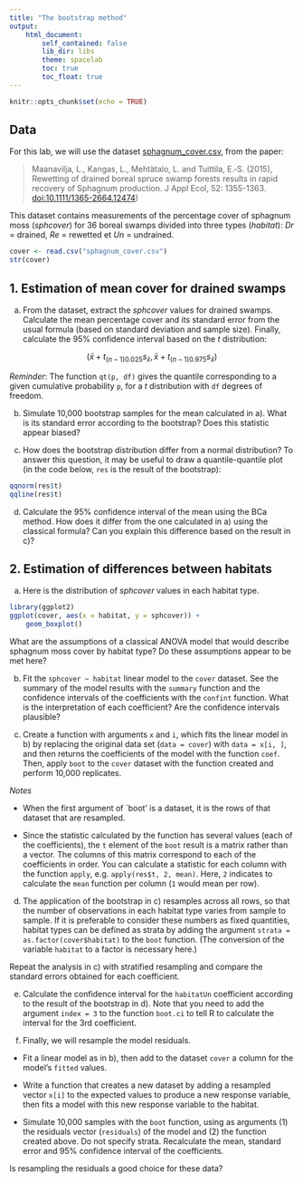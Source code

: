 ```yaml
---
title: "The bootstrap method"
output:
    html_document:
        self_contained: false
        lib_dir: libs
        theme: spacelab
        toc: true
        toc_float: true
---
```


```r
knitr::opts_chunk$set(echo = TRUE)
```


## Data

For this lab, we will use the dataset [sphagnum_cover.csv](sphagnum_cover.csv), from the paper:

> Maanavilja, L., Kangas, L., Mehtätalo, L. and Tuittila, E.‐S. (2015), Rewetting of drained boreal spruce swamp forests results in rapid recovery of Sphagnum production. J Appl Ecol, 52: 1355-1363. [doi:10.1111/1365-2664.12474](https://doi.org/10.1111/1365-2664.12474))

This dataset contains measurements of the percentage cover of sphagnum moss (*sphcover*) for 36 boreal swamps divided into three types (*habitat*): *Dr* = drained, *Re* = rewetted et *Un* = undrained.

```r
cover <- read.csv("sphagnum_cover.csv")
str(cover)
```


## 1. Estimation of mean cover for drained swamps

a) From the dataset, extract the *sphcover* values for drained swamps. Calculate the mean percentage cover and its standard error from the usual formula (based on standard deviation and sample size). Finally, calculate the 95% confidence interval based on the $t$ distribution:

$$(\bar{x} + t_{(n-1)0.025} s_{\bar{x}}, \bar{x} + t_{(n-1)0.975} s_{\bar{x}})$$

*Reminder*: The function `qt(p, df)` gives the quantile corresponding to a given cumulative probability `p`, for a $t$ distribution with `df` degrees of freedom.

b) Simulate 10,000 bootstrap samples for the mean calculated in a). What is its standard error according to the bootstrap? Does this statistic appear biased? 

c) How does the bootstrap distribution differ from a normal distribution? To answer this question, it may be useful to draw a quantile-quantile plot (in the code below, `res` is the result of the bootstrap):

```r
qqnorm(res$t)
qqline(res$t)
```

d) Calculate the 95% confidence interval of the mean using the BCa method. How does it differ from the one calculated in a) using the classical formula? Can you explain this difference based on the result in c)?


## 2. Estimation of differences between habitats

a) Here is the distribution of *sphcover* values in each habitat type.

```r
library(ggplot2)
ggplot(cover, aes(x = habitat, y = sphcover)) +
    geom_boxplot()
```

What are the assumptions of a classical ANOVA model that would describe sphagnum moss cover by habitat type? Do these assumptions appear to be met here?

b) Fit the `sphcover ~ habitat` linear model to the `cover` dataset. See the summary of the model results with the `summary` function and the confidence intervals of the coefficients with the `confint` function. What is the interpretation of each coefficient? Are the confidence intervals plausible?

c) Create a function with arguments `x` and `i`, which fits the linear model in b) by replacing the original data set (`data = cover`) with `data = x[i, ]`, and then returns the coefficients of the model with the function `coef`. Then, apply `boot` to the `cover` dataset with the function created and perform 10,000 replicates.

*Notes*

- When the first argument of `boot' is a dataset, it is the rows of that dataset that are resampled.

- Since the statistic calculated by the function has several values (each of the coefficients), the `t` element of the `boot` result is a matrix rather than a vector. The columns of this matrix correspond to each of the coefficients in order. You can calculate a statistic for each column with the function `apply`, e.g. `apply(res$t, 2, mean)`. Here, `2` indicates to calculate the `mean` function per column (`1` would mean per row).

d) The application of the bootstrap in c) resamples across all rows, so that the number of observations in each habitat type varies from sample to sample. If it is preferable to consider these numbers as fixed quantities, habitat types can be defined as strata by adding the argument `strata = as.factor(cover$habitat)` to the `boot` function. (The conversion of the variable `habitat` to a factor is necessary here.)

Repeat the analysis in c) with stratified resampling and compare the standard errors obtained for each coefficient.

e) Calculate the confidence interval for the `habitatUn` coefficient according to the result of the bootstrap in d). Note that you need to add the argument `index = 3` to the function `boot.ci` to tell R to calculate the interval for the 3rd coefficient.

f) Finally, we will resample the model residuals. 

- Fit a linear model as in b), then add to the dataset `cover` a column for the model's `fitted` values.  

- Write a function that creates a new dataset by adding a resampled vector `x[i]` to the expected values to produce a new response variable, then fits a model with this new response variable to the habitat.

- Simulate 10,000 samples with the `boot` function, using as arguments (1) the residuals vector (`residuals`) of the model and (2) the function created above. Do not specify strata. Recalculate the mean, standard error and 95% confidence interval of the coefficients.

Is resampling the residuals a good choice for these data?
